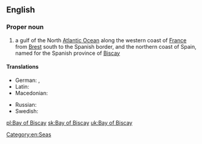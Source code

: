 ==English==
{{wikipedia}}

===Proper noun===
{{en-proper noun|head=[[bay|Bay]] [[of]] [[Biscay]]}}

# a gulf of the North [[Atlantic Ocean]] along the western coast of [[France]] from [[Brest]] south to the Spanish border, and the northern coast of Spain, named for the Spanish province of [[Biscay]]

====Translations====
{{trans-top|gulf}}
* German: {{t-|de|Golf von Biskaya|m}}, {{t-|de|Biskaya|f}}
* Latin: {{t-|la|Mare Cantabricum|n}}
* Macedonian: {{t-|mk|Бискајски Залив|tr=Bískajski Záliv|m}}
{{trans-mid}}
* Russian: {{t-|ru|Бискайский залив|m|sc=Cyrl|tr=Biskájskij zalív|alt=Биска́йский зали́в}}
* Swedish: {{t-|sv|Biscayabukten}}
{{trans-bottom}}

[[Category:en:Seas]]

[[pl:Bay of Biscay]]
[[sk:Bay of Biscay]]
[[uk:Bay of Biscay]]